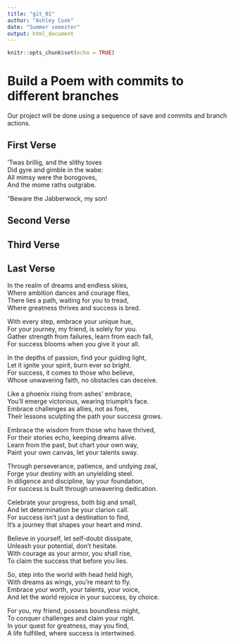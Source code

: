 ```yaml
---
title: "git_01"
author: "Ashley Cook"
date: "Summer semester"
output: html_document
---
```


```r
knitr::opts_chunk$set(echo = TRUE)
```
# Build a Poem with commits to different branches
Our project will be done using a sequence of save and commits and branch actions.
<!-- Do not modify or change any text in "!--" bracketed areas such as this --- these are instructions to
you, if you change any of this the git program will notice it and compromise your git merging strategy !-->

## First Verse 
<!--Put the first five lines of a poem by Lewis Carrol in this section!-->
’Twas brillig, and the slithy toves  
      Did gyre and gimble in the wabe:  
All mimsy were the borogoves,  
      And the mome raths outgrabe.  
  
“Beware the Jabberwock, my son!  
  

## Second Verse
<!--Put the first five lines of a poem by Robert Frost here!-->


## Third Verse
<!--Put the first two verses of The Walrus and the Carpenter here!-->

## Last Verse
<!--Put a short poem you created using chatGPT of 20 to 30 lines,here!-->
In the realm of dreams and endless skies,  
Where ambition dances and courage flies,  
There lies a path, waiting for you to tread,  
Where greatness thrives and success is bred.  
  
With every step, embrace your unique hue,  
For your journey, my friend, is solely for you.  
Gather strength from failures, learn from each fall,  
For success blooms when you give it your all.  
  
In the depths of passion, find your guiding light,  
Let it ignite your spirit, burn ever so bright.  
For success, it comes to those who believe,  
Whose unwavering faith, no obstacles can deceive.  
  
Like a phoenix rising from ashes' embrace,  
You'll emerge victorious, wearing triumph's face.  
Embrace challenges as allies, not as foes,  
Their lessons sculpting the path your success grows.  
  
Embrace the wisdom from those who have thrived,  
For their stories echo, keeping dreams alive.  
Learn from the past, but chart your own way,  
Paint your own canvas, let your talents sway.  
  
Through perseverance, patience, and undying zeal,  
Forge your destiny with an unyielding steel.  
In diligence and discipline, lay your foundation,  
For success is built through unwavering dedication.  
  
Celebrate your progress, both big and small,  
And let determination be your clarion call.  
For success isn't just a destination to find,  
It's a journey that shapes your heart and mind.  
  
Believe in yourself, let self-doubt dissipate,  
Unleash your potential, don't hesitate.  
With courage as your armor, you shall rise,  
To claim the success that before you lies.  
  
So, step into the world with head held high,  
With dreams as wings, you're meant to fly.  
Embrace your worth, your talents, your voice,  
And let the world rejoice in your success, by choice.  
  
For you, my friend, possess boundless might,  
To conquer challenges and claim your right.  
In your quest for greatness, may you find,  
A life fulfilled, where success is intertwined.  
  







